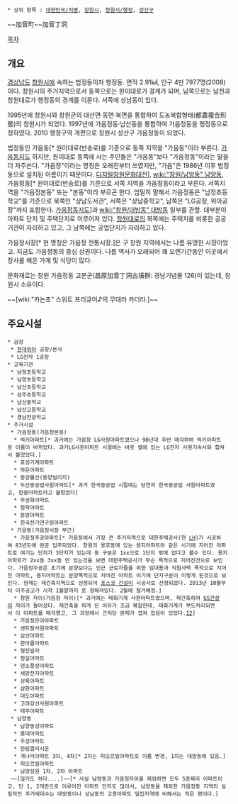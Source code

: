  * 상위 항목 : [[대한민국/지명]], [[창원시]], [[창원시/행정]], [[성산구]]

~~加音町~~加音丁洞

[[목차]]
== 개요 ==
[[경상남도]] [[창원시]]에 속하는 법정동이자 행정동. 면적 2.91㎢, 인구 4만 7977명(2008)이다. 창원시의 주거지역으로서 동쪽으로는 원이대로가 경계가 되며, 남쪽으로는 남천과 창원대로가 행정동의 경계를 이룬다. 서쪽에 상남동이 있다.

1995년에 창원시와 창원군의 대산면·동면·북면을 통합하여 도농복합형태(都農複合形態)의 창원시가 되었다. 1997년에 가음정동·남산동을 통합하여 가음정동을 행정동으로 정하였다. 2010 행정구역 개편으로 창원시 성산구 가음정동이 되었다. 

법정동인 가음동[* 원이대로(반송로)를 기준으로 동쪽 지역을 "가음동"이라 부른다. [http://map.naver.com/index.nhn?query=6rCA7J2M64-Z&enc=b64&queryRank=1&tab=1 가음동지도] 하지만, 원이대로 동쪽에 사는 주민들은 "가음동"보다 "가음정동"이라는 말을 더 자주쓴다. "가음정"이라는 명칭은 오래전부터 쓰였지만, "가음"은 1986년 이후 법정동으로 설치된 이름이기 때문이다. [http://changwon.grandculture.net/Contents/Index?contents_id=GC02200291 디지털창원문화대전]], [[wiki:"창원/남양동" 남양동]], 가음정동[* 원이대로(반송로)를 기준으로 서쪽 지역을 가음정동이라고 부른다. 서쪽지역을 "가음정본동" 또는 "본동"이라 부르곤 한다. 엄밀히 말해서 가음정동은 "남정초등학교"를 기준으로 북쪽인 "상남도서관", 서쪽은 "상남중학교", 남쪽은 "LG공장, 위아공장"까지 포함한다. [http://map.naver.com/?query=%EA%B0%80%EC%9D%8C%EC%A0%95%EB%8F%99+%EC%A7%80%EB%8F%84 가음정동지도]]과 [[wiki:"창원/대방동" 대방동]] 일부를 관할. 대부분이 아파트 단지 및 주택단지로 이루어져 있다. [[창원대로]]의 북쪽에는 주택지를 비롯한 공공기관이 자리하고 있고, 그 남쪽에는 공업단지가 자리하고 있다.

가음정시장[* 현 명칭은 가음정 전통시장.]은 구 창원 지역에서는 나름 유명한 시장이었고. 지금도 가음정동의 중심 상권이다. 나름 역사가 오래되어 꽤 오랜기간동안 이곳에서 장사를 해온 가게 및 식당이 많다.

문화재로는 창원 가음정동 고분군(昌原加音丁洞古墳群: 경남기념물 126)이 있는데, 창원시 소유이다. 

~~[wiki:"카논초" 스위트 프리큐어♪의 무대라 카더라.]~~

== 주요시설 ==
 * 공장
  * [[현대위아]] 공장/본사
  * LG전자 1공장
 * 교육기관
  * 남정초등학교
  * 남양초등학교
  * 남산초등학교
  * 성주초등학교
  * 남산중학교
  * 남산고등학교
  * 경남천광학교
 * 주거시설
  * 가음정동(가음정본동) 
   * 럭키아파트[* 과거에는 가음정 LG사원아파트였으나 90년대 후반 매각하여 럭키아파트로 이름이 바뀌었다. 과거LG사원아파트 시절에는 바로 옆에 있는 LG전자 사원기숙사와 합쳐서 불렀었다.]
   * 효성기계아파트
   * 하은아파트
   * 동양물산(동양빌리지)
   * 두산중공업사원아파트[* 과거 한국중공업 시절에는 당연히 한국중공업 사원아파트였고, 한중아파트라고 불렀었다]
   * 무궁화아파트
   * 청학아파트
   * 동방아파트
   * 한국전기연구원아파트
  * 가음동(가음정시장 부근)
   * 가음정주공아파트[* 가음정에서 가장 큰 주거지역으로 대한주택공사(현 [[LH]])가 시공하여 83년도에 완공 입주되었다. 창원의 용호동에 있는 용지아파트와 같은 시기에 지어진 아파트로 여기는 단지가 3단지가 있는데 동 구분은 1xx으로 1단지 밖에 없다고 볼수 있다. 용지아파트가 2xx동 3xx동 만 있는것을 보면 대한주택공사가 무슨 목적으로 지어진것으로 보인다. 가음정주공은 초기에 분양보다는 인근 근로자들을 위한 임대용과 직원사택 목적으로 지어진 아파트, 용지아파트는 분양목적으로 지어진 아파트 이기에 단지구분이 이렇게 된것으로 보인다. 현재는 재건축지역으로 선정되어 [[포스코 건설]]이 시공사로 선정되었다. 2013년 10월부터 이주공고가 시작 1월말까지 로 정해져있다. 2월에 철거예정.]  
   * 창원 자이(가음정 자이)[* 과거에는 태화기계 사원아파트였으며, 재건축하여 [[GS건설]]의 자이가 들어섰다. 재건축을 하게 된 이유가 조금 복잡한데, 태화기계가 부도처리되면서 이 아파트를 매각했고, 그 과정에서 근저당 문제가 겹쳐 잡음이 있었다.[http://www.vop.co.kr/A00000030100.html#][http://news.naver.com/main/read.nhn?mode=LSD&mid=sec&sid1=102&oid=047&aid=0000052802#]]
   * 가음정은아아파트
   * 센트랄사원아파트
   * 삼선아파트
   * 한아름아파트
   * 형진빌라
   * 청실아파트
   * 덴소풍성아파트
   * 세방전지아파트
   * 상록아파트
   * 삼환아파트
   * 대도아파트
   * 고려강선사원아파트
   * 태주아파트
  * 남양동
   * 남양동성아파트
   * 롯데아파트
   * 우성아파트
   * 한림엘리시온
   * 개나리아파트 3차, 4차[* 2차는 피오르빌아파트로 이름 변경, 1차는 대방동에 있음.]
   * 피오르빌아파트
   * 남양성원 1차, 2차 아파트
  ~~[많기도 하다....]~~[* 사실 남양동과 가음정자이를 제외하면 모두 5층짜리 아파트이고, 단 1, 2개만으로 이루어진 아파트 단지도 많아서, 남양동을 제외한 가음정동 지역의 실질적인 주거세대수는 대방동이나 상남동의 고층아파트 밀집지역에 비해서는 적은 편이다.]

